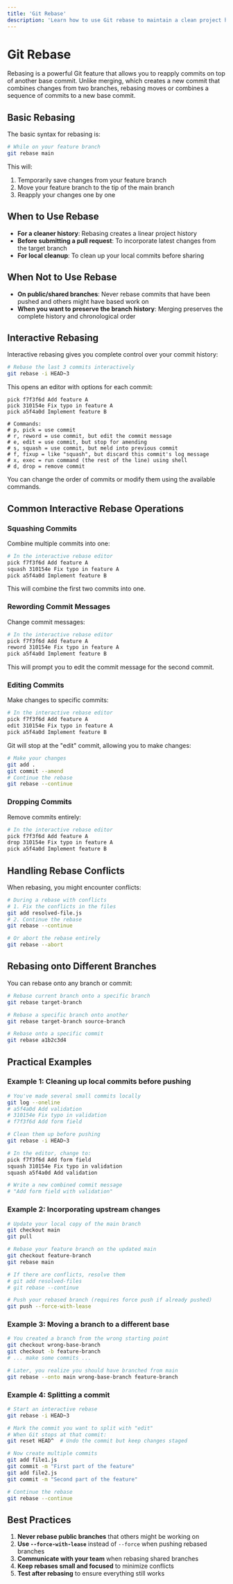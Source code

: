 ```yaml
---
title: 'Git Rebase'
description: 'Learn how to use Git rebase to maintain a clean project history'
---
```


# Git Rebase

Rebasing is a powerful Git feature that allows you to reapply commits on top of another base commit. Unlike merging, which creates a new commit that combines changes from two branches, rebasing moves or combines a sequence of commits to a new base commit.

## Basic Rebasing

The basic syntax for rebasing is:

```bash
# While on your feature branch
git rebase main
```

This will:

1. Temporarily save changes from your feature branch
2. Move your feature branch to the tip of the main branch
3. Reapply your changes one by one

## When to Use Rebase

- **For a cleaner history**: Rebasing creates a linear project history
- **Before submitting a pull request**: To incorporate latest changes from the target branch
- **For local cleanup**: To clean up your local commits before sharing

## When Not to Use Rebase

- **On public/shared branches**: Never rebase commits that have been pushed and others might have based work on
- **When you want to preserve the branch history**: Merging preserves the complete history and chronological order

## Interactive Rebasing

Interactive rebasing gives you complete control over your commit history:

```bash
# Rebase the last 3 commits interactively
git rebase -i HEAD~3
```

This opens an editor with options for each commit:

```
pick f7f3f6d Add feature A
pick 310154e Fix typo in feature A
pick a5f4a0d Implement feature B

# Commands:
# p, pick = use commit
# r, reword = use commit, but edit the commit message
# e, edit = use commit, but stop for amending
# s, squash = use commit, but meld into previous commit
# f, fixup = like "squash", but discard this commit's log message
# x, exec = run command (the rest of the line) using shell
# d, drop = remove commit
```

You can change the order of commits or modify them using the available commands.

## Common Interactive Rebase Operations

### Squashing Commits

Combine multiple commits into one:

```bash
# In the interactive rebase editor
pick f7f3f6d Add feature A
squash 310154e Fix typo in feature A
pick a5f4a0d Implement feature B
```

This will combine the first two commits into one.

### Rewording Commit Messages

Change commit messages:

```bash
# In the interactive rebase editor
pick f7f3f6d Add feature A
reword 310154e Fix typo in feature A
pick a5f4a0d Implement feature B
```

This will prompt you to edit the commit message for the second commit.

### Editing Commits

Make changes to specific commits:

```bash
# In the interactive rebase editor
pick f7f3f6d Add feature A
edit 310154e Fix typo in feature A
pick a5f4a0d Implement feature B
```

Git will stop at the "edit" commit, allowing you to make changes:

```bash
# Make your changes
git add .
git commit --amend
# Continue the rebase
git rebase --continue
```

### Dropping Commits

Remove commits entirely:

```bash
# In the interactive rebase editor
pick f7f3f6d Add feature A
drop 310154e Fix typo in feature A
pick a5f4a0d Implement feature B
```

## Handling Rebase Conflicts

When rebasing, you might encounter conflicts:

```bash
# During a rebase with conflicts
# 1. Fix the conflicts in the files
git add resolved-file.js
# 2. Continue the rebase
git rebase --continue

# Or abort the rebase entirely
git rebase --abort
```

## Rebasing onto Different Branches

You can rebase onto any branch or commit:

```bash
# Rebase current branch onto a specific branch
git rebase target-branch

# Rebase a specific branch onto another
git rebase target-branch source-branch

# Rebase onto a specific commit
git rebase a1b2c3d4
```

## Practical Examples

### Example 1: Cleaning up local commits before pushing

```bash
# You've made several small commits locally
git log --oneline
# a5f4a0d Add validation
# 310154e Fix typo in validation
# f7f3f6d Add form field

# Clean them up before pushing
git rebase -i HEAD~3

# In the editor, change to:
pick f7f3f6d Add form field
squash 310154e Fix typo in validation
squash a5f4a0d Add validation

# Write a new combined commit message
# "Add form field with validation"
```

### Example 2: Incorporating upstream changes

```bash
# Update your local copy of the main branch
git checkout main
git pull

# Rebase your feature branch on the updated main
git checkout feature-branch
git rebase main

# If there are conflicts, resolve them
# git add resolved-files
# git rebase --continue

# Push your rebased branch (requires force push if already pushed)
git push --force-with-lease
```

### Example 3: Moving a branch to a different base

```bash
# You created a branch from the wrong starting point
git checkout wrong-base-branch
git checkout -b feature-branch
# ... make some commits ...

# Later, you realize you should have branched from main
git rebase --onto main wrong-base-branch feature-branch
```

### Example 4: Splitting a commit

```bash
# Start an interactive rebase
git rebase -i HEAD~3

# Mark the commit you want to split with "edit"
# When Git stops at that commit:
git reset HEAD^  # Undo the commit but keep changes staged

# Now create multiple commits
git add file1.js
git commit -m "First part of the feature"
git add file2.js
git commit -m "Second part of the feature"

# Continue the rebase
git rebase --continue
```

## Best Practices

1. **Never rebase public branches** that others might be working on
2. **Use `--force-with-lease`** instead of `--force` when pushing rebased branches
3. **Communicate with your team** when rebasing shared branches
4. **Keep rebases small and focused** to minimize conflicts
5. **Test after rebasing** to ensure everything still works
